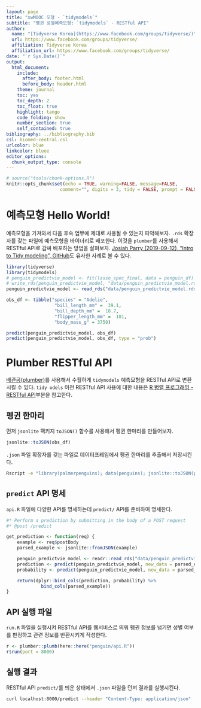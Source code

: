 ```yaml
---
layout: page
title: "xwMOOC 모형 - `tidymodels`"
subtitle: "펭귄 성별예측모형: `tidymodels` - RESTful API"
author:
  name: "[Tidyverse Korea](https://www.facebook.com/groups/tidyverse/)"
  url: https://www.facebook.com/groups/tidyverse/
  affiliation: Tidyverse Korea
  affiliation_url: https://www.facebook.com/groups/tidyverse/
date: "`r Sys.Date()`"
output:
  html_document: 
    include:
      after_body: footer.html
      before_body: header.html
    theme: journal
    toc: yes
    toc_depth: 2
    toc_float: true
    highlight: tango
    code_folding: show
    number_section: true
    self_contained: true
bibliography: ../bibliography.bib
csl: biomed-central.csl
urlcolor: blue
linkcolor: bluee
editor_options: 
  chunk_output_type: console
---
```


``` r
# source("tools/chunk-options.R")
knitr::opts_chunk$set(echo = TRUE, warning=FALSE, message=FALSE,
                    comment="", digits = 3, tidy = FALSE, prompt = FALSE, fig.align = 'center')
```


# 예측모형 Hello World! {#load-predictive-model}

예측모형을 가져와서 다음 후속 업무에 제대로 사용될 수 있는지 파악해보자. `.rds` 확장자를 갖는 파일에 예측모형을 바이너리로 배포한다. 이것을 `plumber`를 사용해서 RESTful API로 감싸 배포하는 방법을 살펴보자. [Josiah Parry (2019-09-12), "Intro to Tidy modeling", GitHub](https://josiahparry.com/post/2019-09-12-intro-tidymodels/)도 유사한 사례로 볼 수 있다.

```r
library(tidyverse)
library(tidymodels)
# penguin_predictvie_model <- fit(lasso_spec_final, data = penguin_df)
# write_rds(penguin_predictvie_model, "data/penguin_predictvie_model.rds")
penguin_predictvie_model <- read_rds("data/penguin_predictvie_model.rds")

obs_df <- tibble("species" = "Adelie",
                  "bill_length_mm" =  39.1,
                  "bill_depth_mm" =  18.7,
                  "flipper_length_mm" =  181,
                  "body_mass_g" = 3750)

predict(penguin_predictvie_model, obs_df)
predict(penguin_predictvie_model, obs_df, type = "prob")
```


# Plumber RESTful API {#plumber-RESTful-API}

[배관공(plumber)](https://www.rplumber.io/articles/introduction.html)를 사용해서 수월하게 `tidymodels` 예측모형을 RESTful API로 변환시킬 수 있다. `tidy odels` 이전 RESTful API 사용에 대한 내용은 [R 병렬 프로그래밍 - RESTful API](https://statkclee.github.io/parallel-r/)부분을 참고한다.

## 펭귄 한마리 {#plumber-RESTful-API-one-penguin}

먼저 `jsonlite` 팩키지 `toJSON()` 함수를 사용해서 펭귄 한마리를 만들어보자.


``` r
jsonlite::toJSON(obs_df)
```

`.json` 파일 확장자를 갖는 파일로 데이터프레임에서 펭귄 한마리를 추출해서 저장시킨다.

```bash
Rscript -e "library(palmerpenguins); data(penguins); jsonlite::toJSON(penguins[1,])" > data/penguin_one.json
```

## `predict` API 명세 {#plumber-RESTful-API-one-penguin-predict}

`api.R` 파일에 다양한 API를 명세하는데 `predict/` API를 준비하여 명세한다.

```r
#* Perform a prediction by submitting in the body of a POST request
#* @post /predict 

get_prediction <- function(req) {
    example <- req$postBody
    parsed_example <- jsonlite::fromJSON(example)

    penguin_predictvie_model <- readr::read_rds("data/penguin_predictvie_model.rds")
    prediction <- predict(penguin_predictvie_model, new_data = parsed_example)
    probability <- predict(penguin_predictvie_model, new_data = parsed_example, type = "prob")

    return(dplyr::bind_cols(prediction, probability) %>% 
             bind_cols(parsed_example))
}
```

## API 실행 파일 {#plumber-RESTful-API-one-penguin-run}

`run.R` 파일을 실행시켜 RESTful API를 웹서비스로 띄워 펭귄 정보를 넘기면 성별 여부를 판정하고 관련 정보를 반환시키게 작성한다.

```r
r <- plumber::plumb(here::here("penguin/api.R"))
r$run(port = 8000)
```

## 실행 결과 {#plumber-RESTful-API-one-penguin-example}

RESTful API `predict/`를 띄운 상태에서 `.json` 파일을 던져 결과를 실행시킨다.

```bash
curl localhost:8000/predict --header "Content-Type: application/json"   --request POST   --data @data/penguin_one.json
```



